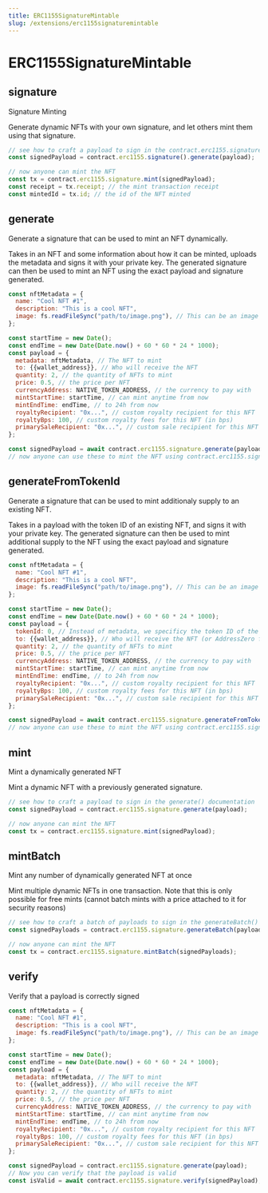 ```yaml
---
title: ERC1155SignatureMintable
slug: /extensions/erc1155signaturemintable
---
```


# ERC1155SignatureMintable

## signature

Signature Minting

Generate dynamic NFTs with your own signature, and let others mint them using that signature.

```javascript
// see how to craft a payload to sign in the contract.erc1155.signature.generate() documentation
const signedPayload = contract.erc1155.signature().generate(payload);

// now anyone can mint the NFT
const tx = contract.erc1155.signature.mint(signedPayload);
const receipt = tx.receipt; // the mint transaction receipt
const mintedId = tx.id; // the id of the NFT minted
```

## generate

Generate a signature that can be used to mint an NFT dynamically.

Takes in an NFT and some information about how it can be minted, uploads the metadata and signs it with your private key. The generated signature can then be used to mint an NFT using the exact payload and signature generated.

```javascript
const nftMetadata = {
  name: "Cool NFT #1",
  description: "This is a cool NFT",
  image: fs.readFileSync("path/to/image.png"), // This can be an image url or file
};

const startTime = new Date();
const endTime = new Date(Date.now() + 60 * 60 * 24 * 1000);
const payload = {
  metadata: nftMetadata, // The NFT to mint
  to: {{wallet_address}}, // Who will receive the NFT
  quantity: 2, // the quantity of NFTs to mint
  price: 0.5, // the price per NFT
  currencyAddress: NATIVE_TOKEN_ADDRESS, // the currency to pay with
  mintStartTime: startTime, // can mint anytime from now
  mintEndTime: endTime, // to 24h from now
  royaltyRecipient: "0x...", // custom royalty recipient for this NFT
  royaltyBps: 100, // custom royalty fees for this NFT (in bps)
  primarySaleRecipient: "0x...", // custom sale recipient for this NFT
};

const signedPayload = await contract.erc1155.signature.generate(payload);
// now anyone can use these to mint the NFT using contract.erc1155.signature.mint(signedPayload)
```

## generateFromTokenId

Generate a signature that can be used to mint additionaly supply to an existing NFT.

Takes in a payload with the token ID of an existing NFT, and signs it with your private key. The generated signature can then be used to mint additional supply to the NFT using the exact payload and signature generated.

```javascript
const nftMetadata = {
  name: "Cool NFT #1",
  description: "This is a cool NFT",
  image: fs.readFileSync("path/to/image.png"), // This can be an image url or file
};

const startTime = new Date();
const endTime = new Date(Date.now() + 60 * 60 * 24 * 1000);
const payload = {
  tokenId: 0, // Instead of metadata, we specificy the token ID of the NFT to mint supply to
  to: {{wallet_address}}, // Who will receive the NFT (or AddressZero for anyone)
  quantity: 2, // the quantity of NFTs to mint
  price: 0.5, // the price per NFT
  currencyAddress: NATIVE_TOKEN_ADDRESS, // the currency to pay with
  mintStartTime: startTime, // can mint anytime from now
  mintEndTime: endTime, // to 24h from now
  royaltyRecipient: "0x...", // custom royalty recipient for this NFT
  royaltyBps: 100, // custom royalty fees for this NFT (in bps)
  primarySaleRecipient: "0x...", // custom sale recipient for this NFT
};

const signedPayload = await contract.erc1155.signature.generateFromTokenId(payload);
// now anyone can use these to mint the NFT using contract.erc1155.signature.mint(signedPayload)
```

## mint

Mint a dynamically generated NFT

Mint a dynamic NFT with a previously generated signature.

```javascript
// see how to craft a payload to sign in the generate() documentation
const signedPayload = contract.erc1155.signature.generate(payload);

// now anyone can mint the NFT
const tx = contract.erc1155.signature.mint(signedPayload);
```

## mintBatch

Mint any number of dynamically generated NFT at once

Mint multiple dynamic NFTs in one transaction. Note that this is only possible for free mints (cannot batch mints with a price attached to it for security reasons)

```javascript
// see how to craft a batch of payloads to sign in the generateBatch() documentation
const signedPayloads = contract.erc1155.signature.generateBatch(payloads);

// now anyone can mint the NFT
const tx = contract.erc1155.signature.mintBatch(signedPayloads);
```

## verify

Verify that a payload is correctly signed

```javascript
const nftMetadata = {
  name: "Cool NFT #1",
  description: "This is a cool NFT",
  image: fs.readFileSync("path/to/image.png"), // This can be an image url or file
};

const startTime = new Date();
const endTime = new Date(Date.now() + 60 * 60 * 24 * 1000);
const payload = {
  metadata: nftMetadata, // The NFT to mint
  to: {{wallet_address}}, // Who will receive the NFT
  quantity: 2, // the quantity of NFTs to mint
  price: 0.5, // the price per NFT
  currencyAddress: NATIVE_TOKEN_ADDRESS, // the currency to pay with
  mintStartTime: startTime, // can mint anytime from now
  mintEndTime: endTime, // to 24h from now
  royaltyRecipient: "0x...", // custom royalty recipient for this NFT
  royaltyBps: 100, // custom royalty fees for this NFT (in bps)
  primarySaleRecipient: "0x...", // custom sale recipient for this NFT
};

const signedPayload = contract.erc1155.signature.generate(payload);
// Now you can verify that the payload is valid
const isValid = await contract.erc1155.signature.verify(signedPayload);
```
